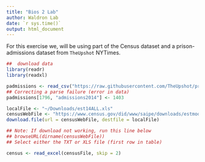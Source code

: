 ```yaml
---
title: "Bios 2 Lab"
author: Waldron Lab
date: `r sys.time()`
output: html_document
---
```


For this exercise we, will be using part of the Census dataset and a prison-admissions
dataset from `TheUpshot` NYTimes. 

```r
##  download data
library(readr)
library(readxl)

padmissions <- read_csv("https://raw.githubusercontent.com/TheUpshot/prison-admissions/master/county-prison-admissions.csv")
## Correcting a parse failure (error in data)
padmissions[1796, "admissions2014"] <- 1403

localFile <- "~/Downloads/est14ALL.xls"
censusWebFile <- "https://www.census.gov/did/www/saipe/downloads/estmod14/est14ALL.xls"
download.file(url = censusWebFile, destfile = localFile)

## Note: If download not working, run this line below
## browseURL(dirname(censusWebFile))
## Select either the TXT or XLS file (first row in table)

census <- read_excel(censusFile, skip = 2)
```
